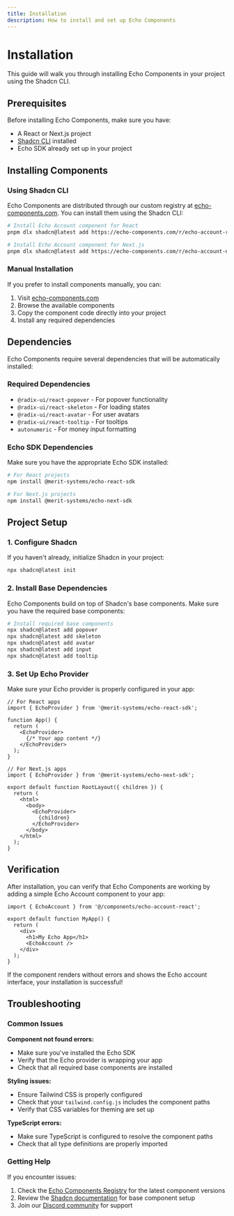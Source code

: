 ```yaml
---
title: Installation
description: How to install and set up Echo Components
---
```


# Installation

This guide will walk you through installing Echo Components in your project using the Shadcn CLI.

## Prerequisites

Before installing Echo Components, make sure you have:

- A React or Next.js project
- [Shadcn CLI](https://ui.shadcn.com/docs/installation) installed
- Echo SDK already set up in your project

## Installing Components

### Using Shadcn CLI

Echo Components are distributed through our custom registry at [echo-components.com](https://echo-components.com/). You can install them using the Shadcn CLI:

```bash
# Install Echo Account component for React
pnpm dlx shadcn@latest add https://echo-components.com/r/echo-account-react.json

# Install Echo Account component for Next.js
pnpm dlx shadcn@latest add https://echo-components.com/r/echo-account-next.json
```

### Manual Installation

If you prefer to install components manually, you can:

1. Visit [echo-components.com](https://echo-components.com/)
2. Browse the available components
3. Copy the component code directly into your project
4. Install any required dependencies

## Dependencies

Echo Components require several dependencies that will be automatically installed:

### Required Dependencies

- `@radix-ui/react-popover` - For popover functionality
- `@radix-ui/react-skeleton` - For loading states
- `@radix-ui/react-avatar` - For user avatars
- `@radix-ui/react-tooltip` - For tooltips
- `autonumeric` - For money input formatting

### Echo SDK Dependencies

Make sure you have the appropriate Echo SDK installed:

```bash
# For React projects
npm install @merit-systems/echo-react-sdk

# For Next.js projects
npm install @merit-systems/echo-next-sdk
```

## Project Setup

### 1. Configure Shadcn

If you haven't already, initialize Shadcn in your project:

```bash
npx shadcn@latest init
```

### 2. Install Base Dependencies

Echo Components build on top of Shadcn's base components. Make sure you have the required base components:

```bash
# Install required base components
npx shadcn@latest add popover
npx shadcn@latest add skeleton
npx shadcn@latest add avatar
npx shadcn@latest add input
npx shadcn@latest add tooltip
```

### 3. Set Up Echo Provider

Make sure your Echo provider is properly configured in your app:

```tsx
// For React apps
import { EchoProvider } from '@merit-systems/echo-react-sdk';

function App() {
  return (
    <EchoProvider>
      {/* Your app content */}
    </EchoProvider>
  );
}
```

```tsx
// For Next.js apps
import { EchoProvider } from '@merit-systems/echo-next-sdk';

export default function RootLayout({ children }) {
  return (
    <html>
      <body>
        <EchoProvider>
          {children}
        </EchoProvider>
      </body>
    </html>
  );
}
```

## Verification

After installation, you can verify that Echo Components are working by adding a simple Echo Account component to your app:

```tsx
import { EchoAccount } from '@/components/echo-account-react';

export default function MyApp() {
  return (
    <div>
      <h1>My Echo App</h1>
      <EchoAccount />
    </div>
  );
}
```

If the component renders without errors and shows the Echo account interface, your installation is successful!

## Troubleshooting

### Common Issues

**Component not found errors:**
- Make sure you've installed the Echo SDK
- Verify that the Echo provider is wrapping your app
- Check that all required base components are installed

**Styling issues:**
- Ensure Tailwind CSS is properly configured
- Check that your `tailwind.config.js` includes the component paths
- Verify that CSS variables for theming are set up

**TypeScript errors:**
- Make sure TypeScript is configured to resolve the component paths
- Check that all type definitions are properly imported

### Getting Help

If you encounter issues:

1. Check the [Echo Components Registry](https://echo-components.com/) for the latest component versions
2. Review the [Shadcn documentation](https://ui.shadcn.com/docs) for base component setup
3. Join our [Discord community](https://discord.gg/merit) for support